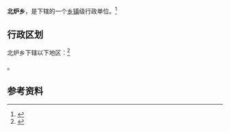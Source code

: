 {{中国乡级行政区|21/13/82/210/000}}

'''北炉乡'''，是{{PRC admin/fullname|21/13/82/210/000|3}}下辖的一个[[乡镇|乡镇]]级行政单位。<ref>{{PRC admin/ref sgc|{{PRC admin/parent|21/13/82/210/000}}}}</ref>

== 行政区划 ==

北炉乡下辖以下地区：<ref>{{PRC admin/ref sgc|21/13/82/210/000}}</ref>

{{PRC admin/children|21/13/82/210/000}}。

== 参考资料 ==

{{reflist}}

{{行政区划小作品}}
{{PRC admin/navcat|21/13/82/210/000}}